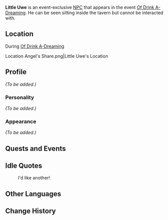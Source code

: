 {{Character Infobox
|image            = NPC Little Uwe.png
|type             = Event NPC
|realname         = Uwe
|region           = Mondstadt
}}
{{About|the event-exclusive NPC|the Hangout Event NPC|Uwe}}
'''Little Uwe''' is an event-exclusive [[NPC]] that appears in the event [[Of Drink A-Dreaming]]. He can be seen sitting inside the tavern but cannot be interacted with.

==Location==
;During [[Of Drink A-Dreaming]]
<gallery>
Location Angel's Share.png|Little Uwe's Location
</gallery>

==Profile==
<!-- detailed story/lore information goes here -->
''(To be added.)''

===Personality===
''(To be added.)''

===Appearance===
''(To be added.)''

==Quests and Events==
{{Quests and Events}}

==Idle Quotes==
{{Dialogue start}}
: {{DIcon|Idle}} I'd like another!
{{Dialogue end}}

==Other Languages==
{{Other Languages|default_hidden = 1
|en      = Little Uwe
|zhs     = 小乌维
|zhs_rm  = Xiǎo Wūwéi
|zht     = 小烏維
|zht_rm  = Xiǎo Wūwéi
|ja      = ウーヴェジュニア
|ja_rm   = Uuve Junia
|ko      = 작은 우베
|ko_rm   = Jak'eun Ube
|es      = Pequeño Uwe
|fr      = Petit Uwe
|ru      = Малыш Уве
|th      = Little Uwe
|vi      = Uwe nhỏ
|de      = Kleiner Uwe
|id      = Little Uwe
|pt      = Pequeno Uwe
}}

==Change History==
{{Change History|2.5}}